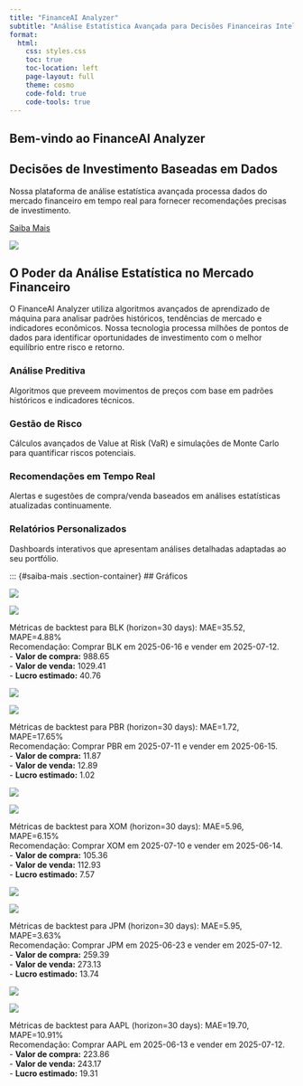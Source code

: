 ```yaml
---
title: "FinanceAI Analyzer"
subtitle: "Análise Estatística Avançada para Decisões Financeiras Inteligentes"
format:
  html:
    css: styles.css
    toc: true
    toc-location: left
    page-layout: full
    theme: cosmo
    code-fold: true
    code-tools: true
---
```


::: {.hero-section}
# Bem-vindo ao FinanceAI Analyzer

::: {.hero-content}
::: {.hero-text}
## Decisões de Investimento Baseadas em Dados

Nossa plataforma de análise estatística avançada processa dados do mercado financeiro em tempo real para fornecer recomendações precisas de investimento.

[Saiba Mais](#saiba-mais){.btn-primary}
:::

::: {.hero-image}
![](https://images.unsplash.com/photo-1611974789855-9c2a0a7236a3?ixlib=rb-1.2.1&auto=format&fit=crop&w=500&q=80)
:::
:::
:::

::: {#saiba-mais .section-container}
## O Poder da Análise Estatística no Mercado Financeiro

O FinanceAI Analyzer utiliza algoritmos avançados de aprendizado de máquina para analisar padrões históricos, tendências de mercado e indicadores econômicos. Nossa tecnologia processa milhões de pontos de dados para identificar oportunidades de investimento com o melhor equilíbrio entre risco e retorno.

::: {.features-grid}
::: {.feature-card}
### Análise Preditiva
Algoritmos que preveem movimentos de preços com base em padrões históricos e indicadores técnicos.
:::

::: {.feature-card}
### Gestão de Risco
Cálculos avançados de Value at Risk (VaR) e simulações de Monte Carlo para quantificar riscos potenciais.
:::

::: {.feature-card}
### Recomendações em Tempo Real
Alertas e sugestões de compra/venda baseados em análises estatísticas atualizadas continuamente.
:::

::: {.feature-card}
### Relatórios Personalizados
Dashboards interativos que apresentam análises detalhadas adaptadas ao seu portfólio.
:::
:::
:::

::: {#saiba-mais .section-container}
## Gráficos

::: {.figure}
![](images/1.png)

:::

::: {.figure}
![](images/2.png)

Métricas de backtest para BLK (horizon=30 days): MAE=35.52, MAPE=4.88%  
Recomendação: Comprar BLK em 2025-06-16 e vender em 2025-07-12.  
  - **Valor de compra:** 988.65  
  - **Valor de venda:** 1029.41  
  - **Lucro estimado:** 40.76  

:::

::: {.figure}
![](images/3.png)

:::

::: {.figure}
![](images/4.png)

Métricas de backtest para PBR (horizon=30 days): MAE=1.72, MAPE=17.65%  
Recomendação: Comprar PBR em 2025-07-11 e vender em 2025-06-15.  
  - **Valor de compra:** 11.87  
  - **Valor de venda:** 12.89  
  - **Lucro estimado:** 1.02  

:::

::: {.figure}
![](images/5.png)

:::

::: {.figure}
![](images/6.png)

Métricas de backtest para XOM (horizon=30 days): MAE=5.96, MAPE=6.15%  
Recomendação: Comprar XOM em 2025-07-10 e vender em 2025-06-14.  
  - **Valor de compra:** 105.36  
  - **Valor de venda:** 112.93  
  - **Lucro estimado:** 7.57  

:::

::: {.figure}
![](images/7.png)


:::

::: {.figure}
![](images/8.png)

Métricas de backtest para JPM (horizon=30 days): MAE=5.95, MAPE=3.63%  
Recomendação: Comprar JPM em 2025-06-23 e vender em 2025-07-12.  
  - **Valor de compra:** 259.39  
  - **Valor de venda:** 273.13  
  - **Lucro estimado:** 13.74  
:::

::: {.figure}
![](images/9.png)

:::

::: {.figure}
![](images/10.png)

Métricas de backtest para AAPL (horizon=30 days): MAE=19.70, MAPE=10.91%  
Recomendação: Comprar AAPL em 2025-06-13 e vender em 2025-07-12.  
- **Valor de compra:** 223.86  
- **Valor de venda:** 243.17  
- **Lucro estimado:** 19.31
:::
